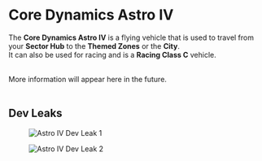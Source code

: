# Core Dynamics Astro IV  

The **Core Dynamics Astro IV** is a flying vehicle that is used to travel from your **Sector Hub** to the **Themed Zones** or the **City**.  
It can also be used for racing and is a **Racing Class C** vehicle.  

</br>

<div className="note-box">
  More information will appear here in the future.
</div>  

</br>

## Dev Leaks  

<div className="img-grid-2">
  <figure>
    <img src="/images/nfts/astro-iv/dev-leak-1.avif" alt="Astro IV Dev Leak 1" />
  </figure>
  <figure>
    <img src="/images/nfts/astro-iv/dev-leak-2.avif" alt="Astro IV Dev Leak 2" />
  </figure>
</div>
